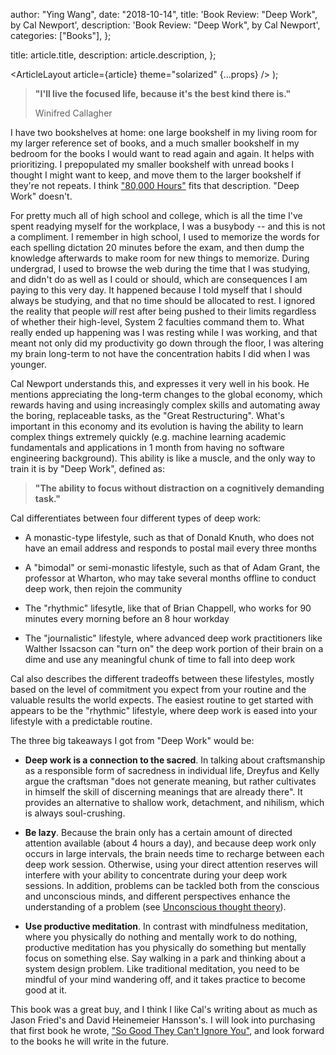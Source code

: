 
  author: "Ying Wang",
  date: "2018-10-14",
  title: 'Book Review: "Deep Work", by Cal Newport',
  description: 'Book Review: "Deep Work", by Cal Newport',
  categories: ["Books"],
};

  title: article.title,
  description: article.description,
};

  <ArticleLayout article={article} theme="solarized" {...props} />
);

> **"I'll live the focused life, because it's the best kind there is."**
>
> Winifred Callagher

I have two bookshelves at home: one large bookshelf in my living room for my
larger reference set of books, and a much smaller bookshelf in my bedroom for
the books I would want to read again and again. It helps with prioritizing. I
prepopulated my smaller bookshelf with unread books I thought I might want to
keep, and move them to the larger bookshelf if they're not repeats. I think
["80,000 Hours"](/posts/2018/10/07/80000_hours) fits that description. "Deep
Work" doesn't.

For pretty much all of high school and college, which is all the time I've spent
readying myself for the workplace, I was a busybody -- and this is not a
compliment. I remember in high school, I used to memorize the words for each
spelling dictation 20 minutes before the exam, and then dump the knowledge
afterwards to make room for new things to memorize. During undergrad, I used to
browse the web during the time that I was studying, and didn't do as well as I
could or should, which are consequences I am paying to this very day. It
happened because I told myself that I should always be studying, and that no
time should be allocated to rest. I ignored the reality that people _will_ rest
after being pushed to their limits regardless of whether their high-level,
System 2 faculties command them to. What really ended up happening was I was
resting while I was working, and that meant not only did my productivity go down
through the floor, I was altering my brain long-term to not have the
concentration habits I did when I was younger.

Cal Newport understands this, and expresses it very well in his book. He
mentions appreciating the long-term changes to the global economy, which rewards
having and using increasingly complex skills and automating away the boring,
replaceable tasks, as the "Great Restructuring". What's important in this
economy and its evolution is having the ability to learn complex things
extremely quickly (e.g. machine learning academic fundamentals and applications
in 1 month from having no software engineering background). This ability is like
a muscle, and the only way to train it is by "Deep Work", defined as:

> **"The ability to focus without distraction on a cognitively demanding
> task."**

Cal differentiates between four different types of deep work:

- A monastic-type lifestyle, such as that of Donald Knuth, who does not have an
  email address and responds to postal mail every three months

- A "bimodal" or semi-monastic lifestyle, such as that of Adam Grant, the
  professor at Wharton, who may take several months offline to conduct deep
  work, then rejoin the community

- The "rhythmic" lifesytle, like that of Brian Chappell, who works for 90
  minutes every morning before an 8 hour workday

- The "journalistic" lifestyle, where advanced deep work practitioners like
  Walther Issacson can "turn on" the deep work portion of their brain on a dime
  and use any meaningful chunk of time to fall into deep work

Cal also describes the different tradeoffs between these lifestyles, mostly
based on the level of commitment you expect from your routine and the valuable
results the world expects. The easiest routine to get started with appears to be
the "rhythmic" lifestyle, where deep work is eased into your lifestyle with a
predictable routine.

The three big takeaways I got from "Deep Work" would be:

- **Deep work is a connection to the sacred**. In talking about craftsmanship as
  a responsible form of sacredness in individual life, Dreyfus and Kelly argue
  the craftsman "does not generate meaning, but rather cultivates in himself the
  skill of discerning meanings that are already there". It provides an
  alternative to shallow work, detachment, and nihilism, which is always
  soul-crushing.

- **Be lazy**. Because the brain only has a certain amount of directed attention
  available (about 4 hours a day), and because deep work only occurs in large
  intervals, the brain needs time to recharge between each deep work session.
  Otherwise, using your direct attention reserves will interfere with your
  ability to concentrate during your deep work sessions. In addition, problems
  can be tackled both from the conscious and unconscious minds, and different
  perspectives enhance the understanding of a problem (see [Unconscious thought
  theory](https://en.wikipedia.org/wiki/Unconscious_thought_theory)).

- **Use productive meditation**. In contrast with mindfulness meditation, where
  you physically do nothing and mentally work to do nothing, productive
  meditation has you physically do something but mentally focus on something
  else. Say walking in a park and thinking about a system design problem. Like
  traditional meditation, you need to be mindful of your mind wandering off, and
  it takes practice to become good at it.

This book was a great buy, and I think I like Cal's writing about as much as
Jason Fried's and David Heinemeier Hansson's. I will look into purchasing that
first book he wrote, ["So Good They Can't Ignore
You"](https://www.amazon.com/Good-They-Cant-Ignore-You/dp/1455509124), and look
forward to the books he will write in the future.

